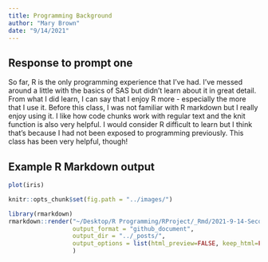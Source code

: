 ```yaml
---
title: Programming Background
author: "Mary Brown"
date: "9/14/2021"
---
```


## Response to prompt one  
So far, R is the only programming experience that I've had. I've messed around a little with the basics of SAS but didn't learn about it in great detail. From what I did learn, I can say that I enjoy R more - especially the more that I use it. Before this class, I was not familiar with R markdown but I really enjoy using it. I like how code chunks work with regular text and the knit function is also very helpful. I would consider R difficult to learn but I think that's because I had not been exposed to programming previously. This class has been very helpful, though!  

## Example R Markdown output  
```r
plot(iris)  
```

```r
knitr::opts_chunk$set(fig.path = "../images/")  
```  

```r
library(rmarkdown)
rmarkdown::render("~/Desktop/R Programming/RProject/_Rmd/2021-9-14-Second-Blog-Post.Rmd",
                  output_format = "github_document",
                  output_dir = "../_posts/",
                  output_options = list(html_preview=FALSE, keep_html=FALSE)
                  )  
``` 
